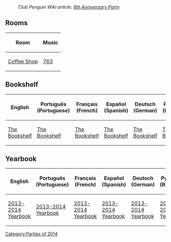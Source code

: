 :''Club Penguin Wiki article: [[clubpenguinwiki:9th Anniversary Party|9th Anniversary Party]]''

==Rooms==
<center>
{|class="wikitable" border="1"
!Room!!Music
|-
|[[Media:RoomsCoffee-9thAnniversaryParty.swf|Coffee Shop]]||[[Media:Music763.swf|763]]
|}
</center>

==Bookshelf==
<center>
{|class="wikitable" border="1"
!English
!Português (Portuguese)
!Français (French)
!Español (Spanish)
!Deutsch (German)
!Русский (Russian)
|-
|[[Media:ENLibraryOct2014.swf|The Bookshelf]]||[[Media:PTLibraryOct2014.swf|The Bookshelf]]||[[Media:FRLibraryOct2014.swf|The Bookshelf]]||[[Media:ESLibraryOct2014.swf|The Bookshelf]]||[[Media:DELibraryOct2014.swf|The Bookshelf]]||[[Media:RULibraryOct2014.swf|The Bookshelf]]
|}
</center>

==Yearbook==
<center>
{|class="wikitable" border="1"
!English
!Português (Portuguese)
!Français (French)
!Español (Spanish)
!Deutsch (German)
!Русский (Russian)
|-
|[[Media:ENBooksYear1314.swf|2013-2014 Yearbook]]||[[Media:PTBooksYear1314.swf|2013-2014 Yearbook]]||[[Media:FRBooksYear1314.swf|2013-2014 Yearbook]]||[[Media:ESBooksYear1314.swf|2013-2014 Yearbook]]||[[Media:DEBooksYear1314.swf|2013-2014 Yearbook]]||[[Media:RUBooksYear1314.swf|2013-2014 Yearbook]]
|}
</center>
{{Parties}}

[[Category:Parties of 2014]]